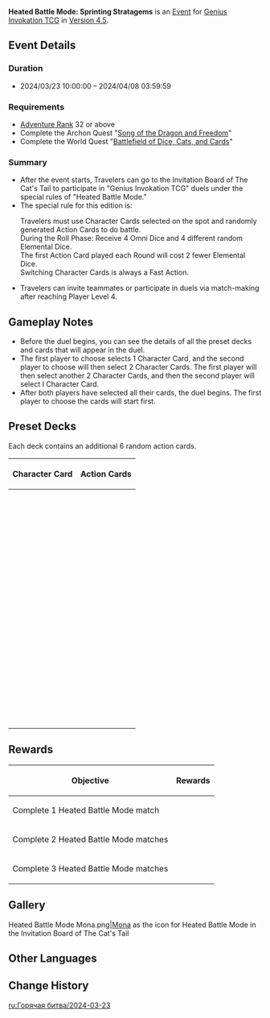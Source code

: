 {{Event
|name              = Heated Battle Mode: Sprinting Stratagems
|image             = Heated Battle Mode Sprinting Stratagems 2024-03-23.png
|type              = In-Game
|group             = Heated Battle Mode
|time_known        = yes
|time_start        = 2024-03-23 10:00:00
|time_end          = 2024-04-08 03:59:59
|link              = https://www.hoyolab.com/article/24103698
}}
'''Heated Battle Mode: Sprinting Stratagems''' is an [[Event]] for [[Genius Invokation TCG]] in [[Version 4.5]].

==Event Details==
===Duration===
* 2024/03/23 10:00:00 – 2024/04/08 03:59:59

===Requirements===
* [[Adventure Rank]] 32 or above
* Complete the Archon Quest "[[Song of the Dragon and Freedom]]"
* Complete the World Quest "[[Battlefield of Dice, Cats, and Cards]]"

===Summary===
* After the event starts, Travelers can go to the Invitation Board of The Cat's Tail to participate in "Genius Invokation TCG" duels under the special rules of "Heated Battle Mode."
* The special rule for this edition is: <section begin="special_rule" />Travelers must use Character Cards selected on the spot and randomly generated Action Cards to do battle.<br>During the Roll Phase: Receive 4 Omni Dice and 4 different random Elemental Dice.<br>The first Action Card played each Round will cost 2 fewer Elemental Dice.<br>Switching Character Cards is always a Fast Action.<section end="special_rule" />
* Travelers can invite teammates or participate in duels via match-making after reaching Player Level 4.

==Gameplay Notes== 
* Before the duel begins, you can see the details of all the preset decks and cards that will appear in the duel.
* The first player to choose selects 1 Character Card, and the second player to choose will then select 2 Character Cards. The first player will then select another 2 Character Cards, and then the second player will select I Character Card.
* After both players have selected all their cards, the duel begins. The first player to choose the cards will start first.

==Preset Decks==
Each deck contains an additional 6 random action cards. 
{| class="article-table"
!Character Card
!Action Cards
|-
|{{TCG Card|Ganyu|caption=1}}
|{{TCG Card List|Undivided Heart;Undivided Heart;Amos' Bow;Thundering Poise|caption=1}}
|-
|{{TCG Card|Diona|caption=1}}
|{{TCG Card List|Shaken, Not Purred;Shaken, Not Purred;Sacrificial Bow;Blizzard Strayer|caption=1}}
|-
|{{TCG Card|Kaeya|caption=1}}
|{{TCG Card List|Cold-Blooded Strike;Cold-Blooded Strike;Favonius Sword;Lucky Dog's Silver Circlet|caption=1}}
|-
|{{TCG Card|Chongyun|caption=1}}
|{{TCG Card List|Steady Breathing;Steady Breathing;White Iron Greatsword;Broken Rime's Echo|caption=1}}
|-
|{{TCG Card|Kamisato Ayaka|caption=1}}
|{{TCG Card List|Kanten Senmyou Blessing;Kanten Senmyou Blessing;Skyward Blade;Broken Rime's Echo|caption=1}}
|-
|{{TCG Card|Eula|caption=1}}
|{{TCG Card List|Wellspring of War-Lust;Wellspring of War-Lust;Sacrificial Greatsword;Gambler's Earrings|caption=1}}
|-
|{{TCG Card|Shenhe|caption=1}}
|{{TCG Card List|Mystical Abandon;Mystical Abandon;Moonpiercer;Blizzard Strayer|caption=1}}
|-
|{{TCG Card|Qiqi|caption=1}}
|{{TCG Card List|Rite of Resurrection;Rite of Resurrection;Favonius Sword;General's Ancient Helm|caption=1}}
|-
|{{TCG Card|Layla|caption=1}}
|{{TCG Card List|Light's Remit;Light's Remit;Traveler's Handy Sword;Heart of Khvarena's Brilliance|caption=1}}
|-
|{{TCG Card|Charlotte|caption=1}}
|{{TCG Card List|A Summation of Interest;A Summation of Interest;Sacrificial Fragments;Ocean-Hued Clam|caption=1}}
|-
|{{TCG Card|Fatui Cryo Cicin Mage|caption=1}}
|{{TCG Card List|Cicin's Cold Glare;Cicin's Cold Glare;Broken Rime's Echo;Flowing Rings|caption=1}}
|-
|{{TCG Card|La Signora|caption=1}}
|{{TCG Card List|Pain for Pain;Pain for Pain;Blizzard Strayer;Crimson Witch of Flames|caption=1}}
|-
|{{TCG Card|Cryo Hypostasis|caption=1}}
|{{TCG Card List|Sternfrost Prism;Sternfrost Prism;Broken Rime's Echo;Veteran's Visage|caption=1}}
|-
|{{TCG Card|Barbara|caption=1}}
|{{TCG Card List|Glorious Season;Glorious Season;Magic Guide;Ocean-Hued Clam|caption=1}}
|-
|{{TCG Card|Xingqiu|caption=1}}
|{{TCG Card List|The Scent Remained;The Scent Remained;Favonius Sword;Exile's Circlet|caption=1}}
|-
|{{TCG Card|Mona|caption=1}}
|{{TCG Card List|Prophecy of Submersion;Prophecy of Submersion;Sacrificial Fragments;Wine-Stained Tricorne|caption=1}}
|-
|{{TCG Card|Tartaglia|caption=1}}
|{{TCG Card List|Abyssal Mayhem: Hydrospout;Abyssal Mayhem: Hydrospout;Skyward Harp;Wine-Stained Tricorne|caption=1}}
|-
|{{TCG Card|Sangonomiya Kokomi|caption=1}}
|{{TCG Card List|Tamakushi Casket;Tamakushi Casket;Fruit of Fulfillment;Ocean-Hued Clam|caption=1}}
|-
|{{TCG Card|Kamisato Ayato|caption=1}}
|{{TCG Card List|Kyouka Fuushi;Kyouka Fuushi;Skyward Blade;Echoes of an Offering|caption=1}}
|-
|{{TCG Card|Candace|caption=1}}
|{{TCG Card List|The Overflow;The Overflow;Vortex Vanquisher;Heart of Depth|caption=1}}
|-
|{{TCG Card|Nilou|caption=1}}
|{{TCG Card List|The Starry Skies Their Flowers Rain;The Starry Skies Their Flowers Rain;Traveler's Handy Sword;Heart of Depth|caption=1}}
|-
|{{TCG Card|Yelan|caption=1}}
|{{TCG Card List|Turn Control;Turn Control;King's Squire;Capricious Visage|caption=1}}
|-
|{{TCG Card|Neuvillette|caption=1}}
|{{TCG Card List|Heir to the Ancient Sea's Authority;Heir to the Ancient Sea's Authority;Tome of the Eternal Flow;Veteran's Visage|caption=1}}
|-
|{{TCG Card|Rhodeia of Loch|caption=1}}
|{{TCG Card List|Streaming Surge;Streaming Surge;Wine-Stained Tricorne;Lucky Dog's Silver Circlet|caption=1}}
|-
|{{TCG Card|Mirror Maiden|caption=1}}
|{{TCG Card List|Mirror Cage;Mirror Cage;Heart of Depth;Traveling Doctor's Handkerchief|caption=1}}
|-
|{{TCG Card|Diluc|caption=1}}
|{{TCG Card List|Flowing Flame;Flowing Flame;Sacrificial Greatsword;Crimson Witch of Flames|caption=1}}
|-
|{{TCG Card|Xiangling|caption=1}}
|{{TCG Card List|Crossfire;Crossfire;Moonpiercer;Shadow of the Sand King|caption=1}}
|-
|{{TCG Card|Bennett|caption=1}}
|{{TCG Card List|Grand Expectation;Grand Expectation;Aquila Favonia;Crown of Watatsumi|caption=1}}
|-
|{{TCG Card|Amber|caption=1}}
|{{TCG Card List|Bunny Triggered;Bunny Triggered;King's Squire;Crimson Witch of Flames|caption=1}}
|-
|{{TCG Card|Yoimiya|caption=1}}
|{{TCG Card List|Naganohara Meteor Swarm;Naganohara Meteor Swarm;Skyward Harp;Shimenawa's Reminiscence|caption=1}}
|-
|{{TCG Card|Klee|caption=1}}
|{{TCG Card List|Pounding Surprise;Pounding Surprise;Skyward Atlas;Witch's Scorching Hat|caption=1}}
|-
|{{TCG Card|Hu Tao|caption=1}}
|{{TCG Card List|Sanguine Rouge;Sanguine Rouge;White Tassel;Flowing Rings|caption=1}}
|-
|{{TCG Card|Yanfei|caption=1}}
|{{TCG Card List|Right of Final Interpretation;Right of Final Interpretation;Tulaytullah's Remembrance;Witch's Scorching Hat|caption=1}}
|-
|{{TCG Card|Dehya|caption=1}}
|{{TCG Card List|Stalwart and True;Stalwart and True;Beacon of the Reed Sea;Vourukasha's Glow|caption=1}}
|-
|{{TCG Card|Lyney|caption=1}}
|{{TCG Card List|Conclusive Ovation;Conclusive Ovation;Raven Bow;Thundering Poise|caption=1}}
|-
|{{TCG Card|Thoma|caption=1}}
|{{TCG Card List|A Subordinate's Skills;A Subordinate's Skills;Moonpiercer;Adventurer's Bandana|caption=1}}
|-
|{{TCG Card|Fatui Pyro Agent|caption=1}}
|{{TCG Card List|Paid in Full;Paid in Full;Witch's Scorching Hat;Gambler's Earrings|caption=1}}
|-
|{{TCG Card|Abyss Lector: Fathomless Flames|caption=1}}
|{{TCG Card List|Embers Rekindled;Embers Rekindled;Crimson Witch of Flames;Exile's Circlet|caption=1}}
|-
|{{TCG Card|Eremite Scorching Loremaster|caption=1}}
|{{TCG Card List|Scorpocalypse;Scorpocalypse;Vourukasha's Glow;Traveling Doctor's Handkerchief|caption=1}}
|-
|{{TCG Card|Fischl|caption=1}}
|{{TCG Card List|Stellar Predator;Stellar Predator;Raven Bow;Gilded Dreams|caption=1}}
|-
|{{TCG Card|Razor|caption=1}}
|{{TCG Card List|Awakening;Awakening;White Iron Greatsword;Adventurer's Bandana|caption=1}}
|-
|{{TCG Card|Keqing|caption=1}}
|{{TCG Card List|Thundering Penance;Thundering Penance;Light of Foliar Incision;Thundering Fury|caption=1}}
|-
|{{TCG Card|Cyno|caption=1}}
|{{TCG Card List|Featherfall Judgment;Featherfall Judgment;Skyward Spine;Ornate Kabuto|caption=1}}
|-
|{{TCG Card|Beidou|caption=1}}
|{{TCG Card List|Lightning Storm;Lightning Storm;Skyward Pride;Tenacity of the Millelith|caption=1}}
|-
|{{TCG Card|Kujou Sara|caption=1}}
|{{TCG Card List|Sin of Pride;Sin of Pride;Elegy for the End;Thundering Fury|caption=1}}
|-
|{{TCG Card|Raiden Shogun|caption=1}}
|{{TCG Card List|Wishes Unnumbered;Wishes Unnumbered;Engulfing Lightning;Emblem of Severed Fate|caption=1}}
|-
|{{TCG Card|Yae Miko|caption=1}}
|{{TCG Card List|The Shrine's Sacred Shade;The Shrine's Sacred Shade;Fruit of Fulfillment;Thunder Summoner's Crown|caption=1}}
|-
|{{TCG Card|Lisa|caption=1}}
|{{TCG Card List|Pulsating Witch;Pulsating Witch;Lost Prayer to the Sacred Winds;Instructor's Cap|caption=1}}
|-
|{{TCG Card|Dori|caption=1}}
|{{TCG Card List|Discretionary Supplement;Discretionary Supplement;The Bell;Thunder Summoner's Crown|caption=1}}
|-
|{{TCG Card|Electro Hypostasis|caption=1}}
|{{TCG Card List|Absorbing Prism;Absorbing Prism;Thundering Fury;Shimenawa's Reminiscence|caption=1}}
|-
|{{TCG Card|Thunder Manifestation|caption=1}}
|{{TCG Card List|Grieving Echo;Grieving Echo;Thunder Summoner's Crown;Heart of Khvarena's Brilliance|caption=1}}
|-
|{{TCG Card|Millennial Pearl Seahorse|caption=1}}
|{{TCG Card List|Pearl Solidification;Pearl Solidification;Thunder Summoner's Crown;Veteran's Visage|caption=1}}
|-
|{{TCG Card|Fatui Electro Cicin Mage|caption=1}}
|{{TCG Card List|Electro Cicin's Gleam;Electro Cicin's Gleam;Thundering Poise;Golden Troupe's Reward|caption=1}}
|-
|{{TCG Card|Sucrose|caption=1}}
|{{TCG Card List|Chaotic Entropy;Chaotic Entropy;Sacrificial Fragments;Instructor's Cap|caption=1}}
|-
|{{TCG Card|Jean|caption=1}}
|{{TCG Card List|Lands of Dandelion;Lands of Dandelion;Aquila Favonia;Viridescent Venerer's Diadem|caption=1}}
|-
|{{TCG Card|Venti|caption=1}}
|{{TCG Card List|Embrace of Winds;Embrace of Winds;Elegy for the End;Viridescent Venerer|caption=1}}
|-
|{{TCG Card|Xiao|caption=1}}
|{{TCG Card List|Conqueror of Evil: Guardian Yaksha;Conqueror of Evil: Guardian Yaksha;Primordial Jade Winged-Spear;Vermillion Hereafter|caption=1}}
|-
|{{TCG Card|Kaedehara Kazuha|caption=1}}
|{{TCG Card List|Poetics of Fuubutsu;Poetics of Fuubutsu;Sacrificial Sword;Viridescent Venerer's Diadem|caption=1}}
|-
|{{TCG Card|Wanderer|caption=1}}
|{{TCG Card List|Gales of Reverie;Gales of Reverie;Tulaytullah's Remembrance;Echoes of an Offering|caption=1}}
|-
|{{TCG Card|Sayu|caption=1}}
|{{TCG Card List|Skiving: New and Improved;Skiving: New and Improved;Wolf's Gravestone;Viridescent Venerer|caption=1}}
|-
|{{TCG Card|Lynette|caption=1}}
|{{TCG Card List|A Cold Blade Like a Shadow;A Cold Blade Like a Shadow;Sacrificial Sword;Gilded Dreams|caption=1}}
|-
|{{TCG Card|Maguu Kenki|caption=1}}
|{{TCG Card List|Transcendent Automaton;Transcendent Automaton;Viridescent Venerer's Diadem;Capricious Visage|caption=1}}
|-
|{{TCG Card|Dvalin|caption=1}}
|{{TCG Card List|Rending Vortex;Rending Vortex;Viridescent Venerer;Shimenawa's Reminiscence|caption=1}}
|-
|{{TCG Card|Ningguang|caption=1}}
|{{TCG Card List|Strategic Reserve;Strategic Reserve;Magic Guide;Mask of Solitude Basalt|caption=1}}
|-
|{{TCG Card|Noelle|caption=1}}
|{{TCG Card List|I Got Your Back;I Got Your Back;The Bell;Mask of Solitude Basalt|caption=1}}
|-
|{{TCG Card|Zhongli|caption=1}}
|{{TCG Card List|Dominance of Earth;Dominance of Earth;Vortex Vanquisher;Tenacity of the Millelith|caption=1}}
|-
|{{TCG Card|Albedo|caption=1}}
|{{TCG Card List|Descent of Divinity;Descent of Divinity;Traveler's Handy Sword;Capricious Visage|caption=1}}
|-
|{{TCG Card|Arataki Itto|caption=1}}
|{{TCG Card List|Arataki Ichiban;Arataki Ichiban;Wolf's Gravestone;Archaic Petra|caption=1}}
|-
|{{TCG Card|Gorou|caption=1}}
|{{TCG Card List|Rushing Hound: Swift as the Wind;Rushing Hound: Swift as the Wind;King's Squire;Archaic Petra|caption=1}}
|-
|{{TCG Card|Stonehide Lawachurl|caption=1}}
|{{TCG Card List|Stonehide Reforged;Stonehide Reforged;Mask of Solitude Basalt;Vermillion Hereafter|caption=1}}
|-
|{{TCG Card|Azhdaha|caption=1}}
|{{TCG Card List|Lunar Cycles Unending;Lunar Cycles Unending;Archaic Petra;Tenacity of the Millelith|caption=1}}
|-
|{{TCG Card|Collei|caption=1}}
|{{TCG Card List|Floral Sidewinder;Floral Sidewinder;Amos' Bow;Laurel Coronet|caption=1}}
|-
|{{TCG Card|Tighnari|caption=1}}
|{{TCG Card List|Keen Sight;Keen Sight;Sacrificial Bow;Deepwood Memories|caption=1}}
|-
|{{TCG Card|Nahida|caption=1}}
|{{TCG Card List|The Seed of Stored Knowledge;The Seed of Stored Knowledge;A Thousand Floating Dreams;Deepwood Memories|caption=1}}
|-
|{{TCG Card|Yaoyao|caption=1}}
|{{TCG Card List|Beneficent;Beneficent;Lithic Spear;General's Ancient Helm|caption=1}}
|-
|{{TCG Card|Baizhu|caption=1}}
|{{TCG Card List|All Things Are of the Earth;All Things Are of the Earth;A Thousand Floating Dreams;Laurel Coronet|caption=1}}
|-
|{{TCG Card|Alhaitham|caption=1}}
|{{TCG Card List|Structuration;Structuration;Light of Foliar Incision;Shadow of the Sand King|caption=1}}
|-
|{{TCG Card|Kirara|caption=1}}
|{{TCG Card List|Countless Sights to See;Countless Sights to See;Sapwood Blade;Golden Troupe's Reward|caption=1}}
|-
|{{TCG Card|Jadeplume Terrorshroom|caption=1}}
|{{TCG Card List|Proliferating Spores;Proliferating Spores;Deepwood Memories;Ornate Kabuto|caption=1}}
|}

==Rewards==
{|class="article-table"
!Objective
!Rewards
|-
|Complete 1 Heated Battle Mode match
|{{Card|Lucky Coin|1,000}}
|-
|Complete 2 Heated Battle Mode matches
|{{Card|Lucky Coin|1,000}}
|-
|Complete 3 Heated Battle Mode matches
|{{Card|Lucky Coin|1,000}}
|}

==Gallery==
<gallery>
Heated Battle Mode Mona.png|[[Mona]] as the icon for Heated Battle Mode in the Invitation Board of The Cat's Tail
</gallery>

==Other Languages==
{{Other Languages|Heated Battle Mode/2024-01-06}}

==Change History==
{{Change History|4.5}}

[[ru:Горячая битва/2024-03-23]]
